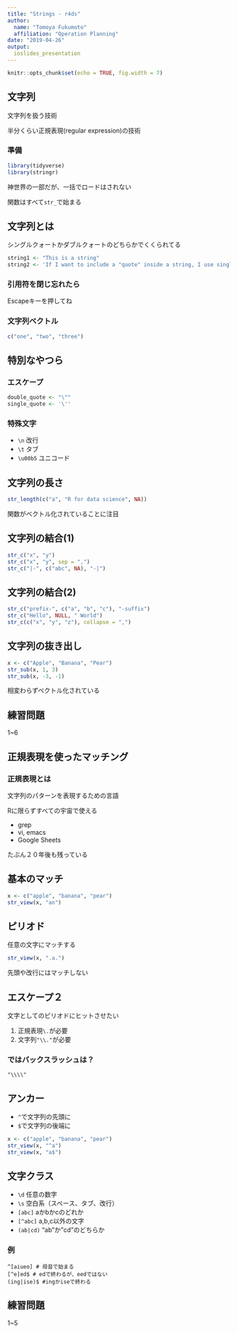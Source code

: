 ```yaml
---
title: "Strings - r4ds"
author: 
  name: "Tomoya Fukumoto"
  affiliation: "Operation Planning"
date: "2019-04-26"
output: 
  ioslides_presentation
---
```


```r
knitr::opts_chunk$set(echo = TRUE, fig.width = 7)
```

<style>
.column-left{
  float: left;
  width: 47.5%;
  text-align: left;
}
.column-right{
  float: right;
  width: 47.5%;
  text-align: left;
}
</style>


## 文字列
文字列を扱う技術

半分くらい正規表現(regular expression)の技術

### 準備
```r
library(tidyverse)
library(stringr)
```

神世界の一部だが、一括でロードはされない

関数はすべて`str_`で始まる

## 文字列とは
シングルクォートかダブルクォートのどちらかでくくられてる

```r
string1 <- "This is a string"
string2 <- 'If I want to include a "quote" inside a string, I use single quotes'
```

### 引用符を閉じ忘れたら
Escapeキーを押してね

### 文字列ベクトル
```r
c("one", "two", "three")
```

## 特別なやつら
### エスケープ
```r
double_quote <- "\""
single_quote <- '\''
```

### 特殊文字
- `\n` 改行
- `\t` タブ
- `\u00b5` ユニコード

## 文字列の長さ
```r
str_length(c("a", "R for data science", NA))
```

関数がベクトル化されていることに注目

## 文字列の結合(1)
```r
str_c("x", "y")
str_c("x", "y", sep = ",")
str_c("|-", c("abc", NA), "-|")
```

## 文字列の結合(2)
```r
str_c("prefix-", c("a", "b", "c"), "-suffix")
str_c("Hello", NULL, " World")
str_c(c("x", "y", "z"), collapse = ",")
```

## 文字列の抜き出し
```r
x <- c("Apple", "Banana", "Pear")
str_sub(x, 1, 3)
str_sub(x, -3, -1)
```

相変わらずベクトル化されている

## 練習問題
1~6

## 正規表現を使ったマッチング
### 正規表現とは
文字列のパターンを表現するための言語

Rに限らずすべての宇宙で使える

- grep
- vi, emacs
- Google Sheets

たぶん２０年後も残っている

## 基本のマッチ
```r
x <- c("apple", "banana", "pear")
str_view(x, "an")
```

## ピリオド
任意の文字にマッチする 
```r
str_view(x, ".a.")
```

先頭や改行にはマッチしない

## エスケープ２
文字としてのピリオドにヒットさせたい

1. 正規表現`\.`が必要
2. 文字列`"\\."`が必要 

### ではバックスラッシュは？
`"\\\\"`

## アンカー
- `^`で文字列の先頭に
- `$`で文字列の後端に

```r
x <- c("apple", "banana", "pear")
str_view(x, "^a")
str_view(x, "a$")
```

## 文字クラス
- `\d` 任意の数字
- `\s` 空白系（スペース、タブ、改行）
- `[abc]` aかbかcのどれか
- `[^abc]` a,b,c以外の文字
- `(ab|cd)` "ab"か"cd"のどちらか

### 例
```
^[aiueo] # 母音で始まる
[^e]ed$ # edで終わるが、eedではない
(ing|ise)$ #ingかiseで終わる
```

## 練習問題
1~5
